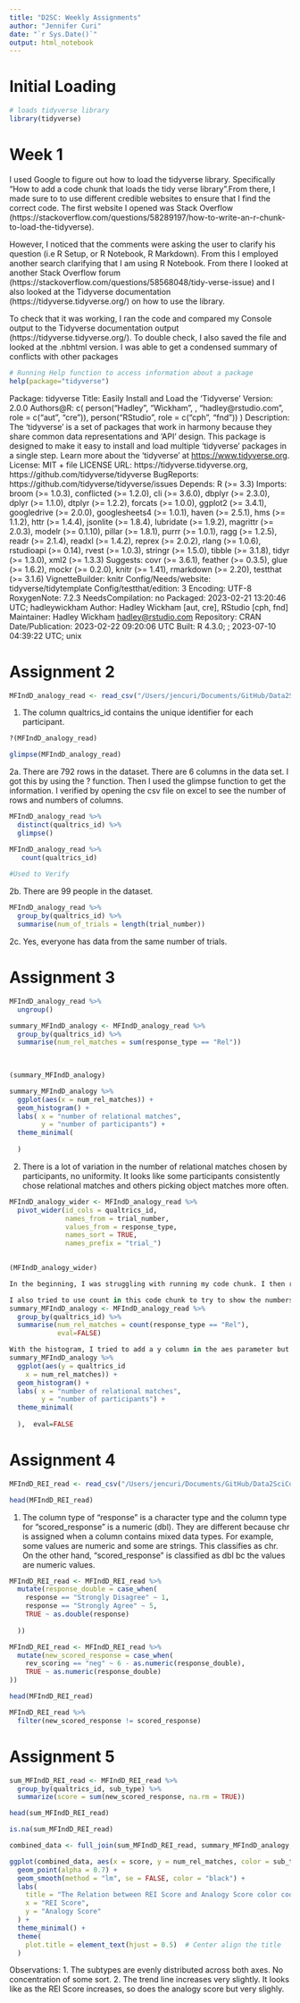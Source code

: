 ```yaml
---
title: "D2SC: Weekly Assignments"
author: "Jennifer Curi"
date: "`r Sys.Date()`"
output: html_notebook
---
```


# Initial Loading

```r
# loads tidyverse library
library(tidyverse)
```

# Week 1

I used Google to figure out how to load the tidyverse library. Specifically "How to add a 
code chunk that loads the tidy verse library".From there, I made sure to to use different credible websites to ensure that I find the correct code. The first website I opened was 
Stack Overflow (https://stackoverflow.com/questions/58289197/how-to-write-an-r-chunk-to-load-the-tidyverse).

However, I noticed that the comments were asking the user to clarify his question (i.e R Setup, or R Notebook, R Markdown). From this I employed another search clarifying that I am 
using R Notebook. From there I looked at another Stack Overflow forum (https://stackoverflow.com/questions/58568048/tidy-verse-issue) and I also looked at the 
 Tidyverse documentation (https://tidyverse.tidyverse.org/) on how to use the library. 
 
 To check that it was working, I ran the code and compared my Console output to the Tidyverse documentation output (https://tidyverse.tidyverse.org/). To double check, I also saved the file and looked at the .nbhtml version. I was able to get a condensed summary of conflicts with other packages


```r
# Running Help function to access information about a package
help(package="tidyverse")
```

Package: tidyverse
Title: Easily Install and Load the 'Tidyverse'
Version: 2.0.0
Authors@R: c(
    person("Hadley", "Wickham", , "hadley@rstudio.com", role = c("aut", "cre")),
    person("RStudio", role = c("cph", "fnd"))
  )
Description: The 'tidyverse' is a set of packages that work in harmony
    because they share common data representations and 'API' design. This
    package is designed to make it easy to install and load multiple
    'tidyverse' packages in a single step. Learn more about the
    'tidyverse' at <https://www.tidyverse.org>.
License: MIT + file LICENSE
URL: https://tidyverse.tidyverse.org,
        https://github.com/tidyverse/tidyverse
BugReports: https://github.com/tidyverse/tidyverse/issues
Depends: R (>= 3.3)
Imports: broom (>= 1.0.3), conflicted (>= 1.2.0), cli (>= 3.6.0),
        dbplyr (>= 2.3.0), dplyr (>= 1.1.0), dtplyr (>= 1.2.2), forcats
        (>= 1.0.0), ggplot2 (>= 3.4.1), googledrive (>= 2.0.0),
        googlesheets4 (>= 1.0.1), haven (>= 2.5.1), hms (>= 1.1.2),
        httr (>= 1.4.4), jsonlite (>= 1.8.4), lubridate (>= 1.9.2),
        magrittr (>= 2.0.3), modelr (>= 0.1.10), pillar (>= 1.8.1),
        purrr (>= 1.0.1), ragg (>= 1.2.5), readr (>= 2.1.4), readxl (>=
        1.4.2), reprex (>= 2.0.2), rlang (>= 1.0.6), rstudioapi (>=
        0.14), rvest (>= 1.0.3), stringr (>= 1.5.0), tibble (>= 3.1.8),
        tidyr (>= 1.3.0), xml2 (>= 1.3.3)
Suggests: covr (>= 3.6.1), feather (>= 0.3.5), glue (>= 1.6.2), mockr
        (>= 0.2.0), knitr (>= 1.41), rmarkdown (>= 2.20), testthat (>=
        3.1.6)
VignetteBuilder: knitr
Config/Needs/website: tidyverse/tidytemplate
Config/testthat/edition: 3
Encoding: UTF-8
RoxygenNote: 7.2.3
NeedsCompilation: no
Packaged: 2023-02-21 13:20:46 UTC; hadleywickham
Author: Hadley Wickham [aut, cre],
  RStudio [cph, fnd]
Maintainer: Hadley Wickham <hadley@rstudio.com>
Repository: CRAN
Date/Publication: 2023-02-22 09:20:06 UTC
Built: R 4.3.0; ; 2023-07-10 04:39:22 UTC; unix

# Assignment 2 


 
```r
MFIndD_analogy_read <- read_csv("/Users/jencuri/Documents/GitHub/Data2SciComm/WeeklyAssignments/tidy_data/MFIndD_analogy.csv")
```
1. The column qualtrics_id contains the unique identifier for each participant.




```r
?(MFIndD_analogy_read)
```

```r
glimpse(MFIndD_analogy_read)
```
2a. There are 792 rows in the dataset. There are 6 columns in the data set. I got this by using the ? function. Then I used the glimpse function to get the information. I verified by opening the csv file on excel to see the number of rows and numbers of columns. 


```r

MFIndD_analogy_read %>%
  distinct(qualtrics_id) %>%
  glimpse() 

```


```r

MFIndD_analogy_read %>%
   count(qualtrics_id) 
    
#Used to Verify
```


2b. There are 99 people in the dataset. 


```r
MFIndD_analogy_read %>%
  group_by(qualtrics_id) %>%
  summarise(num_of_trials = length(trial_number))
```
2c. Yes, everyone has data from the same number of trials. 





# Assignment 3 


```r
MFIndD_analogy_read %>%
  ungroup()
```

```r
summary_MFIndD_analogy <- MFIndD_analogy_read %>%
  group_by(qualtrics_id) %>%
  summarise(num_rel_matches = sum(response_type == "Rel"))
 
 
```


```r
(summary_MFIndD_analogy)
```



```r
summary_MFIndD_analogy %>%
  ggplot(aes(x = num_rel_matches)) +
  geom_histogram() +
  labs( x = "number of relational matches",
        y = "number of participants") +
  theme_minimal(
    
  )
```

2. There is a lot of variation in the number of relational matches chosen by participants, no uniformity. It looks like some participants consistently chose relational matches and others picking object matches more often.



```r
MFIndD_analogy_wider <- MFIndD_analogy_read %>%
  pivot_wider(id_cols = qualtrics_id,
              names_from = trial_number,
              values_from = response_type,
              names_sort = TRUE,
              names_prefix = "trial_")
  
```


```r
(MFIndD_analogy_wider)
```


```r


In the beginning, I was struggling with running my code chunk. I then realized that i had to ungroup any groupings I made in the previous assignment in order to start with the orignial data. 

I also tried to use count in this code chunk to try to show the numbers of trials for relational matches. But, it was not valid and I used sum instead. 
summary_MFIndD_analogy <- MFIndD_analogy_read %>%
  group_by(qualtrics_id) %>%
  summarise(num_rel_matches = count(response_type == "Rel"),
            eval=FALSE)

With the histogram, I tried to add a y column in the aes parameter but it came out as an error, I was then able to use labs to label my axis. 
summary_MFIndD_analogy %>%
  ggplot(aes(y = qualtrics_id
    x = num_rel_matches)) +
  geom_histogram() +
  labs( x = "number of relational matches",
        y = "number of participants") +
  theme_minimal(
    
  ),  eval=FALSE

```







# Assignment 4 

```r
MFIndD_REI_read <- read_csv("/Users/jencuri/Documents/GitHub/Data2SciComm/WeeklyAssignments/tidy_data/MFIndD_REI.csv")
```
```r
head(MFIndD_REI_read)
```
1. The column type of "response" is a character type and the column type for "scored_response" is a numeric (dbl). They are different because chr is assigned when a column contains mixed data types. For example, some values are numeric and some are strings. This classifies as chr. On the other hand, "scored_response" is classified as dbl bc the values are numeric values. 


```r
MFIndD_REI_read <- MFIndD_REI_read %>%
  mutate(response_double = case_when(
    response == "Strongly Disagree" ~ 1,
    response == "Strongly Agree" ~ 5,
    TRUE ~ as.double(response)
    
  )) 
```

```r
MFIndD_REI_read <- MFIndD_REI_read %>%
  mutate(new_scored_response = case_when(
    rev_scoring == "neg" ~ 6 - as.numeric(response_double),
    TRUE ~ as.numeric(response_double)
))
```

```r
head(MFIndD_REI_read)
```

```r
MFIndD_REI_read %>%
  filter(new_scored_response != scored_response)
```


# Assignment 5

```r
sum_MFIndD_REI_read <- MFIndD_REI_read %>%
  group_by(qualtrics_id, sub_type) %>% 
  summarize(score = sum(new_scored_response, na.rm = TRUE))

```
```r
head(sum_MFIndD_REI_read)
```


```r
is.na(sum_MFIndD_REI_read)

```

```r
combined_data <- full_join(sum_MFIndD_REI_read, summary_MFIndD_analogy, by = "qualtrics_id")
```



```r
ggplot(combined_data, aes(x = score, y = num_rel_matches, color = sub_type)) +
  geom_point(alpha = 0.7) + 
  geom_smooth(method = "lm", se = FALSE, color = "black") +  
  labs(
    title = "The Relation between REI Score and Analogy Score color coded by Subtype",
    x = "REI Score",
    y = "Analogy Score"
  ) +
  theme_minimal() +  
  theme(
    plot.title = element_text(hjust = 0.5)  # Center align the title
  )
```

Observations:
1. The subtypes are evenly distributed across both axes. No concentration of some sort. 
2. The trend line increases very slightly. It looks like as the REI Score increases, so does the analogy score but very slighly. 
































